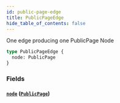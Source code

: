 ```yaml
---
id: public-page-edge
title: PublicPageEdge
hide_table_of_contents: false
---
```



One edge producing one PublicPage Node

```graphql
type PublicPageEdge {
  node: PublicPage
}
```


### Fields

#### [`node`](#) ([`PublicPage`](/developers/demandhq-apis/storefront-api/graphql/reference/objects/public-page))






